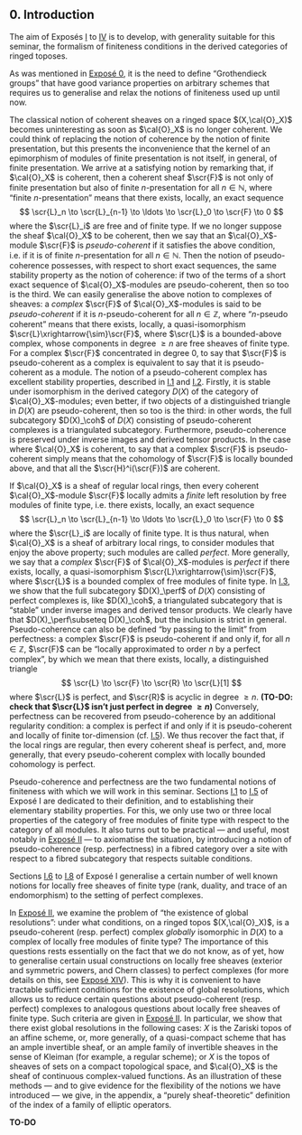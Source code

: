 ## 0. Introduction {#I.0}

\oldpage{78}

The aim of Exposés [I](#I) to [IV](#IV) is to develop, with generality suitable for this seminar, the formalism of finiteness conditions in the derived categories of ringed toposes.

As was mentioned in [Exposé 0](#zero), it is the need to define "Grothendieck groups" that have good variance properties on arbitrary schemes that requires us to generalise and relax the notions of finiteness used up until now.

The classical notion of coherent sheaves on a ringed space $(X,\cal{O}_X)$ becomes uninteresting as soon as $\cal{O}_X$ is no longer coherent.
We could think of replacing the notion of coherence by the notion of finite presentation, but this presents the inconvenience that the kernel of an epimorphism of modules of finite presentation is not itself, in general, of finite presentation.
We arrive at a satisfying notion by remarking that, if $\cal{O}_X$ is coherent, then a coherent sheaf $\scr{F}$ is not only of finite presentation but also of finite $n$-presentation for all $n\in\mathbb{N}$, where "finite $n$-presentation" means that there exists, locally, an exact sequence
\oldpage{79}
$$
  \scr{L}_n \to \scr{L}_{n-1} \to \ldots \to \scr{L}_0 \to \scr{F} \to 0
$$
where the $\scr{L}_i$ are free and of finite type.
If we no longer suppose the sheaf $\cal{O}_X$ to be coherent, then we say that an $\cal{O}_X$-module $\scr{F}$ is _pseudo-coherent_ if it satisfies the above condition, i.e. if it is of finite $n$-presentation for all $n\in\mathbb{N}$.
Then the notion of pseudo-coherence possesses, with respect to short exact sequences, the same stability property as the notion of coherence: if two of the terms of a short exact sequence of $\cal{O}_X$-modules are pseudo-coherent, then so too is the third.
We can easily generalise the above notion to complexes of sheaves: a _complex_ $\scr{F}$ of $\cal{O}_X$-modules is said to be _pseudo-coherent_ if it is $n$-pseudo-coherent for all $n\in\mathbb{Z}$, where "$n$-pseudo coherent" means that there exists, locally, a quasi-isomorphism $\scr{L}\xrightarrow{\sim}\scr{F}$, where $\scr{L}$ is a bounded-above complex, whose components in degree $\geq n$ are free sheaves of finite type.
For a complex $\scr{F}$ concentrated in degree $0$, to say that $\scr{F}$ is pseudo-coherent as a complex is equivalent to say that it is pseudo-coherent as a module.
The notion of a pseudo-coherent complex has excellent stability properties, described in [I.1](#I.1) and [I.2](#I.2).
Firstly, it is stable under isomorphism in the derived category $D(X)$ of the category of $\cal{O}_X$-modules;
even better, if two objects of a distinguished triangle in $D(X)$ are pseudo-coherent, then so too is the third: in other words, the full subcategory $D(X)_\coh$ of $D(X)$ consisting of pseudo-coherent complexes is a triangulated subcategory.
Furthermore, pseudo-coherence is preserved under inverse images and derived tensor products.
In the case where $\cal{O}_X$ is coherent, to say that a complex $\scr{F}$ is pseudo-coherent simply means that the cohomology of $\scr{F}$ is locally bounded above, and that all the $\scr{H}^i(\scr{F})$ are coherent.

\oldpage{80}

If $\cal{O}_X$ is a sheaf of regular local rings, then every coherent $\cal{O}_X$-module $\scr{F}$ locally admits a _finite_ left resolution by free modules of finite type, i.e. there exists, locally, an exact sequence
$$
  \scr{L}_n \to \scr{L}_{n-1} \to \ldots \to \scr{L}_0 \to \scr{F} \to 0
$$
where the $\scr{L}_i$ are locally of finite type.
It is thus natural, when $\cal{O}_X$ is a sheaf of arbitrary local rings, to consider modules that enjoy the above property;
such modules are called _perfect_.
More generally, we say that a _complex_ $\scr{F}$ of $\cal{O}_X$-modules is _perfect_ if there exists, locally, a quasi-isomorphism $\scr{L}\xrightarrow{\sim}\scr{F}$, where $\scr{L}$ is a bounded complex of free modules of finite type.
In [I.3](#I.3), we show that the full subcategory $D(X)_\perf$ of $D(X)$ consisting of perfect complexes is, like $D(X)_\coh$, a triangulated subcategory that is "stable" under inverse images and derived tensor products.
We clearly have that $D(X)_\perf\subseteq D(X)_\coh$, but the inclusion is strict in general.
Pseudo-coherence can also be defined "by passing to the limit" from perfectness: a complex $\scr{F}$ is pseudo-coherent if and only if, for all $n\in\mathbb{Z}$, $\scr{F}$ can be "locally approximated to order $n$ by a perfect complex", by which we mean that there exists, locally, a distinguished triangle
$$
  \scr{L} \to \scr{F} \to \scr{R} \to \scr{L}[1]
$$
where $\scr{L}$ is perfect, and $\scr{R}$ is acyclic in degree $\geq n$.
**(TO-DO: check that $\scr{L}$ isn't just perfect in degree $\geq n$)**
Conversely, perfectness can be recovered from pseudo-coherence by an additional regularity condition: a complex is perfect if and only if it is pseudo-coherent and locally of finite tor-dimension (cf. [I.5](#I.5)).
We thus recover the fact that, if the local rings are regular, then every coherent sheaf is perfect, and, more generally, that every pseudo-coherent complex with locally bounded cohomology is perfect.

\oldpage{81}

Pseudo-coherence and perfectness are the two fundamental notions of finiteness with which we will work in this seminar.
Sections [I.1](#I.1) to [I.5](#I.5) of Exposé I are dedicated to their definition, and to establishing their elementary stability properties.
For this, we only use two or three local properties of the category of free modules of finite type with respect to the category of all modules.
It also turns out to be practical --- and useful, most notably in [Exposé II](#II) --- to axiomatise the situation, by introducing a notion of pseudo-coherence (resp. perfectness) in a fibred category over a site with respect to a fibred subcategory that respects suitable conditions.

Sections [I.6](#I.6) to [I.8](#I.8) of Exposé I generalise a certain number of well known notions for locally free sheaves of finite type (rank, duality, and trace of an endomorphism) to the setting of perfect complexes.

In [Exposé II](#II), we examine the problem of "the existence of global resolutions": under what conditions, on a ringed topos $(X,\cal{O}_X)$, is a pseudo-coherent (resp. perfect) complex _globally_ isomorphic in $D(X)$ to a complex of locally free modules of finite type?
The importance of this questions rests essentially on the fact that we do not know, as of yet, how to generalise certain usual constructions on locally free sheaves (exterior and symmetric powers, and Chern classes) to perfect complexes (for more details on this, see [Exposé XIV](#XIV)).
This is why it is convenient to have tractable sufficient conditions for the existence of global resolutions, which allows us to reduce certain questions about pseudo-coherent (resp. perfect) complexes to analogous questions about locally free sheaves of finite type.
\oldpage{82}
Such criteria are given in [Exposé II](#II).
In particular, we show that there exist global resolutions in the following cases:
$X$ is the Zariski topos of an affine scheme, or, more generally, of a quasi-compact scheme that has an ample invertible sheaf, or an ample family of invertible sheaves in the sense of Kleiman (for example, a regular scheme);
or $X$ is the topos of sheaves of sets on a compact topological space, and $\cal{O}_X$ is the sheaf of continuous complex-valued functions.
As an illustration of these methods --- and to give evidence for the flexibility of the notions we have introduced --- we give, in the appendix, a "purely sheaf-theoretic" definition of the index of a family of elliptic operators.

**TO-DO**
